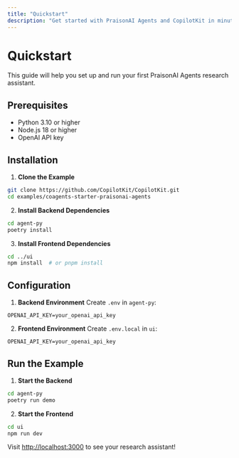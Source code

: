 ```yaml
---
title: "Quickstart"
description: "Get started with PraisonAI Agents and CopilotKit in minutes"
---
```


# Quickstart

This guide will help you set up and run your first PraisonAI Agents research assistant.

## Prerequisites

- Python 3.10 or higher
- Node.js 18 or higher
- OpenAI API key

## Installation

1. **Clone the Example**
```bash
git clone https://github.com/CopilotKit/CopilotKit.git
cd examples/coagents-starter-praisonai-agents
```

2. **Install Backend Dependencies**
```bash
cd agent-py
poetry install
```

3. **Install Frontend Dependencies**
```bash
cd ../ui
npm install  # or pnpm install
```

## Configuration

1. **Backend Environment**
Create `.env` in `agent-py`:
```env
OPENAI_API_KEY=your_openai_api_key
```

2. **Frontend Environment**
Create `.env.local` in `ui`:
```env
OPENAI_API_KEY=your_openai_api_key
```

## Run the Example

1. **Start the Backend**
```bash
cd agent-py
poetry run demo
```

2. **Start the Frontend**
```bash
cd ui
npm run dev
```

Visit [http://localhost:3000](http://localhost:3000) to see your research assistant! 